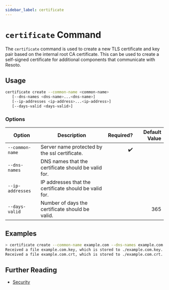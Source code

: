 ```yaml
---
sidebar_label: certificate
---
```


# `certificate` Command

The `certificate` command is used to create a new TLS certificate and key pair based on the internal root CA certificate. This can be used to create a self-signed certificate for additional components that communicate with Resoto.

## Usage

```bash
certificate create --common-name <common-name>
   [--dns-names <dns-name>...<dns-name>]
   [--ip-addresses <ip-address>...<ip-address>]
   [--days-valid <days-valid>]
```

### Options

| Option           | Description                                            | Required? | Default Value |
| ---------------- | ------------------------------------------------------ | --------: | ------------: |
| `--common-name`  | Server name protected by the ssl certificate.          |        ✔️ |               |
| `--dns-names`    | DNS names that the certificate should be valid for.    |           |               |
| `--ip-addresses` | IP addresses that the certificate should be valid for. |           |               |
| `--days-valid`   | Number of days the certificate should be valid.        |           |           365 |

## Examples

```bash title="Chunking with size of 2"
> certificate create --common-name example.com --dns-names example.com *.example.com --days-valid 365
​Received a file example.com.key, which is stored to ./example.com.key.
​Received a file example.com.crt, which is stored to ./example.com.crt.
```

## Further Reading

- [Security](../../../reference/security.mdx)
